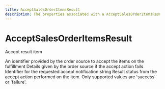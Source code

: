 ```yaml
---
title: AcceptSalesOrderItemsResult
description: The properties associated with a AcceptSalesOrderItemsResult
---
```


AcceptSalesOrderItemsResult
===============================================
Accept result item

<Reference>
  <Field name="confimation_code" type="string" nullable={true}>
    <Description>
      An identifier provided by the order source to accept the items on the fulfillment
    </Description>
  </Field>
  <Field name="failure_reason" type="string" nullable={true}>
    <Description>
      Details given by the order source if the accept action fails
    </Description>
  </Field>
  <Field name="notification_id" type="string" nullable={false}>
    <Description>
      Identifier for the requested accept notification
    </Description>
  </Field>
  <Field name="status" nullable={false}>
    <Type>
      string
    </Type>
    <Description>
      Result status from the accept action performed on the item. Only supported values are 'success' or 'failure'.
    </Description>
  </Field>
</Reference>
